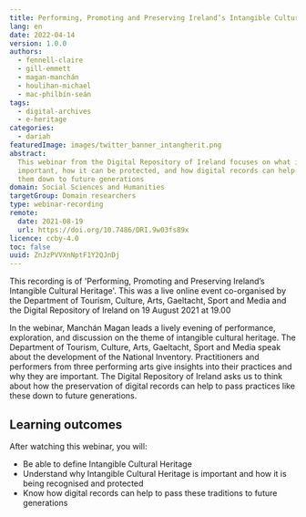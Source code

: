 ```yaml
---
title: Performing, Promoting and Preserving Ireland’s Intangible Cultural Heritage
lang: en
date: 2022-04-14
version: 1.0.0
authors:
  - fennell-claire
  - gill-emmett
  - magan-manchán
  - houlihan-michael
  - mac-philbín-seán
tags:
  - digital-archives
  - e-heritage
categories:
  - dariah
featuredImage: images/twitter_banner_intangherit.png
abstract:
  This webinar from the Digital Repository of Ireland focuses on what intangible cultural heritage is, why it's
  important, how it can be protected, and how digital records can help to pass
  them down to future generations
domain: Social Sciences and Humanities
targetGroup: Domain researchers
type: webinar-recording
remote:
  date: 2021-08-19
  url: https://doi.org/10.7486/DRI.9w03fs89x
licence: ccby-4.0
toc: false
uuid: ZnJzPVVXnNptF1Y2QJnDj
---
```

This recording is of 'Performing, Promoting and Preserving Ireland’s Intangible Cultural Heritage'. This was a live online event co-organised by the Department of Tourism, Culture, Arts, Gaeltacht, Sport and Media and the Digital Repository of Ireland on 19 August 2021 at 19.00

In the webinar, Manchán Magan leads a lively evening of performance, exploration, and discussion on the theme of intangible cultural heritage. The Department of Tourism, Culture, Arts, Gaeltacht, Sport and Media speak about the development of the National Inventory. Practitioners and performers from three performing arts give insights into their practices and why they are important. The Digital Repository of Ireland asks us to think about how the preservation of digital records can help to pass practices like these down to future generations.

## Learning outcomes

After watching this webinar, you will:

- Be able to define Intangible Cultural Heritage
- Understand why Intangible Cultural Heritage is important and how it is being recognised and protected
- Know how digital records can help to pass these traditions to future generations

<ExternalResource title="Interested in learning more?"
subtitle="Performing, Promoting and Preserving Ireland’s Intangible Cultural Heritage"
url="https://doi.org/10.7486/DRI.9w03fs89x" />
